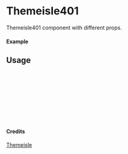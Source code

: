 
<Meta of={Themeisle401} title="Themeisle/Themeisle401" />

# Themeisle401

Themeisle401 component with different props.

#### Example

<Canvas of={Themeisle401.Primary} />

## Usage

```ts
import { Themeisle401 } from "yadl-ui";

const Example = () => {
  return (
      <Themeisle401 />
  );
};

export default Example;
```

#### Credits
[Themeisle](https://themeisle.com/illustrations)
